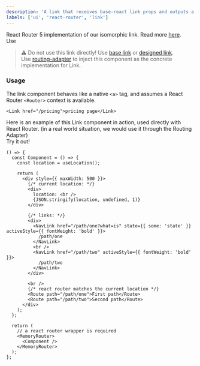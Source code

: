 ```yaml
---
description: 'A link that receives base-react link props and outputs a React-router link'
labels: ['ui', 'react-router', 'link']
---
```



React Router 5 implementation of our isomorphic link. Read more [here](https://bit.dev/teambit/base-react/navigation/link).  
Use

> ⚠️ Do not use this link directly! Use [base link](https://bit.dev/teambit/base-react/navigation/link) or [designed link](https://bit.dev/teambit/design/ui/navigation/link).  
> Use [routing-adapter](https://bit.dev/teambit/ui-foundation/ui/navigation/react-router/routing-adapter) to inject this component as the concrete implementation for Link.

### Usage

The link component behaves like a native `<a>` tag, and assumes a React Router `<Router>` context is available.

```tsx
<Link href="/pricing">pricing page</Link>
```

Here is an example of this Link component in action, used directly with React Router. (in a real world situation, we would use it through the Routing Adapter)  
Try it out!

```tsx live
() => {
  const Component = () => {
    const location = useLocation();

    return (
      <div style={{ maxWidth: 500 }}>
        {/* current location: */}
        <div>
          location: <br />
          {JSON.stringify(location, undefined, 1)}
        </div>

        {/* links: */}
        <div>
          <NavLink href="/path/one?what=is" state={{ some: 'state' }} activeStyle={{ fontWeight: 'bold' }}>
            /path/one
          </NavLink>
          <br />
          <NavLink href="/path/two" activeStyle={{ fontWeight: 'bold' }}>
            /path/two
          </NavLink>
        </div>

        <br />
        {/* react router matches the current location */}
        <Route path="/path/one">First path</Route>
        <Route path="/path/two">Second path</Route>
      </div>
    );
  };

  return (
    // a react router wrapper is required
    <MemoryRouter>
      <Component />
    </MemoryRouter>
  );
};
```
